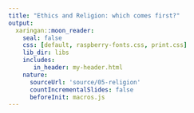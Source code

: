 ```yaml
---
title: "Ethics and Religion: which comes first?"
output:
  xaringan::moon_reader:
    seal: false
    css: [default, raspberry-fonts.css, print.css]
    lib_dir: libs
    includes:
       in_header: my-header.html
    nature:
      sourceUrl: 'source/05-religion'
      countIncrementalSlides: false
      beforeInit: macros.js
---
```


